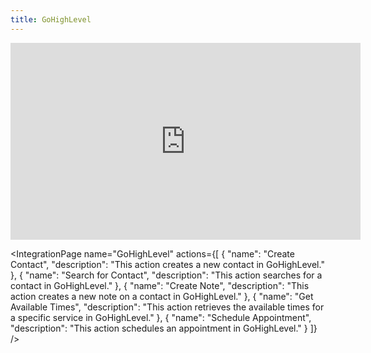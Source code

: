 ```yaml
---
title: GoHighLevel
---
```


<Frame caption="Integrating GoHighLevel">
    <iframe
        width="560"
        height="315"
        src="https://www.loom.com/embed/2815f3b621c04c5c8fde8e5947cccb42?sid=4edd3346-5d5d-4c4c-b046-8bf4e6d91b3c"
        title="Loom video player"
        frameborder="0"
        allow="accelerometer; autoplay; clipboard-write; encrypted-media; gyroscope; picture-in-picture"
        allowfullscreen
        style={{ borderRadius: 10 }}
    ></iframe>
</Frame>


<IntegrationPage
    name="GoHighLevel"
    actions={[
        {
            "name": "Create Contact",
            "description": "This action creates a new contact in GoHighLevel."
        },
        {
            "name": "Search for Contact",
            "description": "This action searches for a contact in GoHighLevel."
        },
        {
            "name": "Create Note",
            "description": "This action creates a new note on a contact in GoHighLevel."
        },
        {
            "name": "Get Available Times",
            "description": "This action retrieves the available times for a specific service in GoHighLevel."
        },
        {
            "name": "Schedule Appointment",
            "description": "This action schedules an appointment in GoHighLevel."
        }
    ]}
/>
